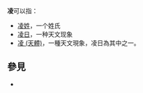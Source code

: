 '''凌'''可以指：
* [[凌姓|凌姓]]，一个姓氏
* [[凌日|凌日]]，一种天文现象
* [[凌_(天體)|凌 (天體)]]，一種天文現象，凌日為其中之一。

== 參見 ==
* {{Lookfrom}}

{{disambig|L|Cat=一字消歧义}}